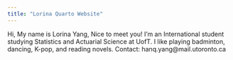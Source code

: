 ```yaml
---
title: "Lorina Quarto Website"
---
```


Hi, My name is Lorina Yang, Nice to meet you!
I'm an International student studying Statistics and Actuarial Science at UofT. 
I like playing badminton, dancing, K-pop, and reading novels.
Contact: hanq.yang@mail.utoronto.ca

